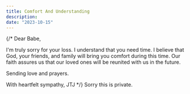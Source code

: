 ```yaml
---
title: Comfort And Understanding
description:
date: "2023-10-15"
---
```


{/* Dear Babe,

I'm truly sorry for your loss. I understand that you need time. I believe that God, your friends, and family will bring you comfort during this time. Our faith assures us that our loved ones will be reunited with us in the future.

Sending love and prayers.

With heartfelt sympathy,
JTJ */}
Sorry this is private.